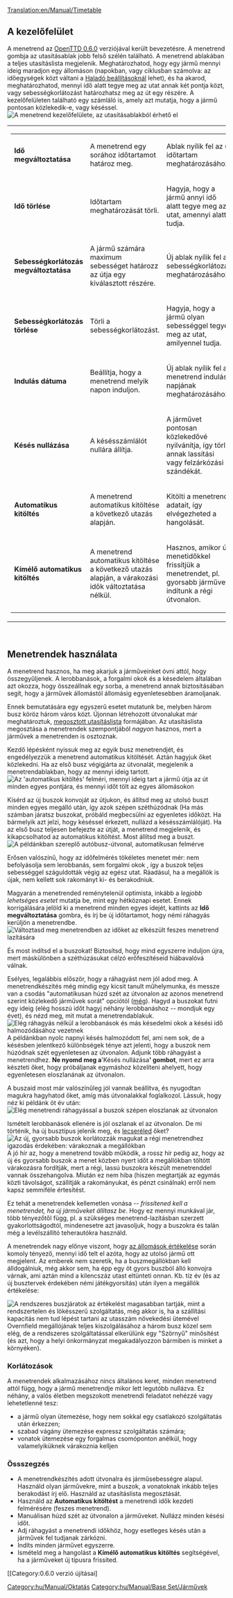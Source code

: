 [[Translation:en/Manual/Timetable]]

== A kezelőfelület ==
A menetrend az [[hu/OpenTTD 0.6.0|OpenTTD 0.6.0]] verziójával került bevezetésre. A menetrend gombja az utasításablak jobb felső szélén található. A menetrend ablakában a teljes utasításlista megjelenik. Meghatározhatod, hogy egy jármű mennyi ideig maradjon egy állomáson (napokban, vagy ciklusban számolva: az időegységek közt váltani a [[hu/Haladó beállítások/Megjelenítés#menetrendi-ido-alapegyseg-tick-a-nap-helyett|Haladó beállításoknál]] lehet), és ha akarod, meghatározhatod, mennyi idő alatt tegye meg az utat annak két pontja közt, vagy sebességkorlátozást határozhatsz meg az út egy részére. A kezelőfelületen található egy számláló is, amely azt mutatja, hogy a jármű pontosan közlekedik-e, vagy késéssel.
[[File:en/Manual/Orders-timetable.png|center|frame|A menetrend kezelőfelülete, az utasításablakból érhető el]]

{| {{en/Wikitable}}
|
{| rules=rows border=1 
| '''Idő megváltoztatása'''
|A menetrend egy sorához időtartamot határoz meg.
|Ablak nyílik fel az új időtartam meghatározásához.
|-
| '''Idő törlése'''
|Időtartam meghatározását törli.
|Hagyja, hogy a jármű annyi idő alatt tegye meg az utat, amennyi alatt tudja.
|-
| '''Sebességkorlátozás megváltoztatása'''
|A jármű számára maximum sebességet határozz az útja egy kiválasztott részére.
|Új ablak nyílik fel a sebességkorlátozás meghatározásához.
|-
| '''Sebességkorlátozás törlése'''
|Törli a sebességkorlátozást.
|Hagyja, hogy a jármű olyan sebességgel tegye meg az utat, amilyennel tudja.
|-
| '''Indulás dátuma'''
|Beállítja, hogy a menetrend melyik napon induljon.
|Új ablak nyílik fel a menetrend indulási napjának meghatározásához.
|-
| '''Késés nullázása'''
|A késésszámlálót nullára állítja.
|A járművet pontosan közlekedővé nyilvánítja, így törli annak lassítási vagy felzárkózási szándékát.
|-
| '''Automatikus kitöltés'''
|A menetrend automatikus kitöltése a következő utazás alapján.
|Kitölti a menetrend adatait, így elvégezheted a hangolását.
|-
| '''Kímélő automatikus kitöltés'''
|A menetrend automatikus kitöltése a következő utazás alapján, a várakozási idők változtatása nélkül.
|Hasznos, amikor új menetidőkkel frissítjük a menetrendet, pl. gyorsabb járművet indítunk a régi útvonalon.
|}
|}
<br/>
{{hu/Manual/Figyelmeztetés|A menetrend automatikus kitöltése minden korábbi menetrendi bejegyegyzést töröl. Győződj meg arról, hogy a menetrend frissítése során a kímélő automatikus kitöltést használod: CTRL + kattints az Automatikus kitöltés gombra.}}

<!-- [This section no longer appears as of OTTD 1.3.0.] '''Expected / Scheduled'''
|Switches Expected and Scheduled panels.
|Shows the times vehicles are scheduled or expected to arrive, expected panel taking the lateness/earliness into account.

{{note|Expected/scheduled times are avaible only for complete timetables that have already started}} --->

== Menetrendek használata ==
A menetrend hasznos, ha meg akarjuk a járműveinket óvni attól, hogy összegyűljenek. A lerobbanások, a forgalmi okok és a késedelem általában azt okozza, hogy összeállnak egy sorba, a menetrend annak biztosításában segít, hogy a járművek állomástól állomásig egyenletesebben áramoljanak.

Ennek bemutatására egy egyszerű esetet mutatunk be, melyben három busz köröz három város közt. Újonnan létrehozott útvonalukat már meghatároztuk, [[hu/Manual/Utasítások#megosztott-utasitaslista|megosztott utasításlista]] formájában. Az utasításlista megosztása a menetrendek szempontjából ''nagyon'' hasznos, mert a járművek a menetrenden is osztoznak.

Kezdő lépésként nyissuk meg az egyik busz menetrendjét, és engedélyezzük a menetrend automatikus kitöltését. Aztán hagyjuk őket közlekedni. Ha az első busz végigjárta az útvonalát, megjelenik a menetrendablakban, hogy az mennyi ideig tartott. 
[[File:en/Manual/Timetable-autofill.png|center|frame|Az 'automatikus kitöltés' felméri, mennyi ideig tart a jármű útja az út minden egyes pontjára, és mennyi időt tölt az egyes állomásokon]]

Kísérd az új buszok konvoját az útjukon, és állítsd meg az utolsó buszt minden egyes megálló után, így azok szépen széthúzódnak (Ha más számban járatsz buszokat, próbáld megbecsülni az egyenletes időközt. Ha bármelyik azt jelzi, hogy késéssel érkezett, nullázd a késésszámlálóját). Ha az első busz teljesen befejezte az útját, a menetrend megjelenik, és kikapcsolhatod az automatikus kitöltést. Most állítsd meg a buszt.
[[File:en/Manual/Timetable-autofilled.png|center|frame|A példánkban szereplő autóbusz-útvonal, automatikusan felmérve]]

Erősen valószínű, hogy az időfelmérés tökéletes menetet mér: nem befolyásolja sem lerobbanás, sem forgalmi okok , így a buszok teljes sebességgel száguldották végig az egész utat. Ráadásul, ha a megállók is újak, nem kellett sok rakományt ki- és berakodniuk. 

Magyarán a menetrended reménytelenül optimista, inkább a ''legjobb lehetséges esetet'' mutatja be, mint egy hétköznapi esetet. Ennek korrigálására jelöld ki a menetrend minden egyes idejét, kattints az '''Idő megváltoztatása''' gombra, és írj be új időtartamot, hogy némi ráhagyás kerüljön a menetrendbe.
[[File:en/Manual/Timetable-slack.png|center|frame|Változtasd meg menetrendben az időket az elkészült feszes menetrend lazítására]]

És most indítsd el a buszokat! Biztosítsd, hogy mind egyszerre induljon újra, mert máskülönben a széthúzásukat célzó erőfeszítéseid hiábavalóvá válnak.

Esélyes, legalábbis először, hogy a ráhagyást nem jól adod meg. A menetrendkészítés még mindig egy kicsit tanult műhelymunka, és messze van a csodás "automatikusan húzd szét az útvonalon az azonos menetrend szerint közlekedő járművek sorát" opciótól ([http://bugs.openttd.org/task/1128 még]). Hagyd a buszokat futni egy ideig (elég hosszú időt hagyj néhány lerobbanáshoz -- mondjuk egy évet), és nézd meg, mit mutat a menetrendablakuk.
[[File:en/Manual/Timetable-runninglate.png|center|frame|Elég ráhagyás nélkül a lerobbanások és más késedelmi okok a késési idő halmozódásához vezetnek]]
A példánkban nyolc napnyi késés halmozódott fel, ami nem sok, de a késésben jelentkező különbségek ténye azt jelenti, hogy a buszok nem húzódnak szét egyenletesen az útvonalon. Adjunk több ráhagyást a menetrendhez. '''Ne nyomd meg a ''''Késés nullázása'''' gombot''', mert ez arra készteti őket, hogy próbáljanak egymáshoz közelíteni ahelyett, hogy egyenletesen eloszlanának az útvonalon.
{{hu/Manual/Megjegyzés|Ha sosem késnek a buszaid, és úgy tűnik, hogy sok időt töltenek a megállókban anélkül, hogy utasokat szállítanának ki vagy be, valószínűleg túl sok ráhagyást adtál a menetrendbe.}}

A buszaid most már valószínűleg jól vannak beállítva, és nyugodtan magukra hagyhatod őket, amíg más útvonalakkal foglalkozol. Lássuk, hogy néz ki példánk öt év után:
[[File:en/Manual/Timetable-fiveyears.png|center|frame|Elég menetrendi ráhagyással a buszok szépen eloszlanak az útvonalon]]


Ismételt lerobbanások ellenére is jól oszlanak el az útvonalon. De mi történik, ha új busztípus jelenik meg, és [[hu/Manual/Járműcsere|lecseréled]] őket?
[[File:en/Manual/Timetable-newbus.png|center|frame|Az új, gyorsabb buszok korlátozzák magukat a régi menetrendhez igazodás érdekében: várakoznak a megállókban]]
A jó hír az, hogy a menetrend tovább működik, a rossz hír pedig az, hogy az új és gyorsabb buszok a menet közben nyert időt a megállókban töltött várakozásra fordítják, mert a régi, lassú buszokra készült menetrenddel vannak összehangolva. Miután ez nem hiba (hiszen megtartják az egymás közti távolságot, szállítják a rakományukat, és pénzt csinálnak) erről nem kapsz semmiféle értesítést.

Ez tehát a menetrendek kellemetlen vonása -- ''frissítened kell a menetrendet, ha új járműveket állítasz be''. Hogy ez mennyi munkával jár, több tényezőtől függ, pl. a szükséges menetrend-lazításban szerzett gyakorlottságodtól, mindenesetre azt javasoljuk, hogy a buszokra és talán még a levélszállító teherautókra használd.

A menetrendek nagy előnye viszont, hogy [[hu/Manual/Game Mechanics/Main Page#allomasok-ertekelese|az állomások értékelése]] során komoly tényező, mennyi idő telt el azóta, hogy az utolsó jármű ott megjelent. Az emberek nem szeretik, ha a buszmegállókban kell álldogálniuk, még akkor sem, ha épp egy öt gyors buszból álló konvojra várnak, ami aztán mind a kilencszáz utast eltünteti onnan. Kb. tíz év (és az új busztervek érdekében némi játékgyorsítás) után ilyen a megállók értékelése:

[[File:en/Manual/Timetable-ratings.png|center|frame|A rendszeres buszjáratok az értékelést magasabban tartják, mint a rendszertelen és lökésszerű szolgáltatás, még akkor is, ha a szállítási kapacitás nem tud lépést tartani az utasszám növekedési ütemével]]
Overnfield megállójának teljes kiszolgálásához a három busz közel sem elég, de  a rendszeres szolgáltatással elkerülünk egy "Szörnyű" minősítést (és azt, hogy a helyi önkormányzat megakadályozzon bármiben is minket a környéken).

=== Korlátozások ===

A menetrendek alkalmazásához nincs általános keret, minden menetrend attól függ, hogy a jármű menetrendje mikor lett legutóbb nullázva. Ez néhány, a valós életben megszokott menetrendi feladatot nehézzé vagy lehetetlenné tesz:
* a jármű olyan ütemezése, hogy nem sokkal egy csatlakozó szolgáltatás után érkezzen;
* szabad vágány ütemezése expressz szolgáltatás számára;
* vonatok ütemezése egy forgalmas csomóponton anélkül, hogy valamelyiküknek várakoznia kelljen

=== Össszegzés ===
* A menetrendkészítés adott útvonalra és járműsebességre alapul. Használd olyan járművekre, mint a buszok, a vonatoknak inkább teljes berakodást írj elő. Használd az utasításlista megosztását.
* Használd az '''Automatikus kitöltést''' a menetrendi idők kezdeti felmérésére (feszes menetrend).
* Manuálisan húzd szét az útvonalon a járműveket. Nullázz minden késési időt.
* Adj ráhagyást a menetrendi időkhöz, hogy esetleges késés után a járművek fel tudjanak zárkózni.
* Indíts minden járművet egyszerre.
* Ismételd meg a hangolást a '''Kímélő automatikus kitöltés''' segítségével, ha a járműveket új típusra frissíted.

[[Category:0.6.0 verzió újításai] [[Category:hu/Manual/Oktatás]] [[Category:hu/Manual/Base Set/Járművek]]